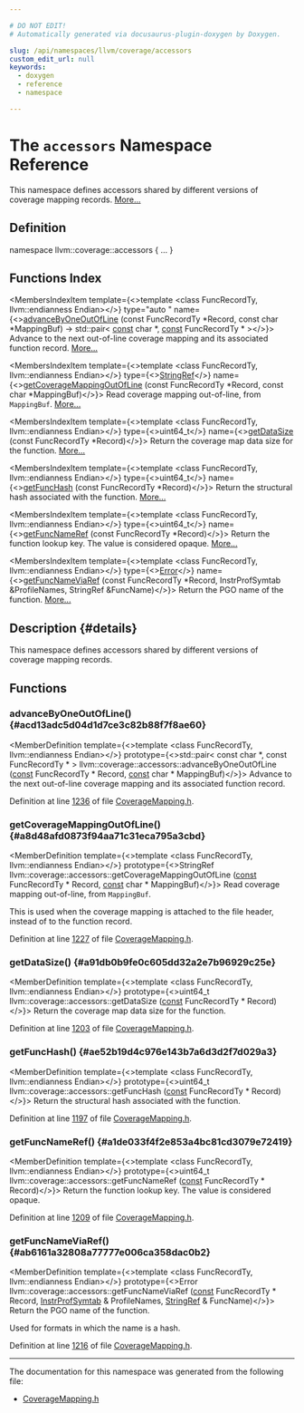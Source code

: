 ```yaml
---

# DO NOT EDIT!
# Automatically generated via docusaurus-plugin-doxygen by Doxygen.

slug: /api/namespaces/llvm/coverage/accessors
custom_edit_url: null
keywords:
  - doxygen
  - reference
  - namespace

---
```





# The `accessors` Namespace Reference

<DoxygenPage pluginConfig={pluginConfig}>

This namespace defines accessors shared by different versions of coverage mapping records. <a href="#details">More...</a>

## Definition

<CodeBlock>namespace llvm::coverage::accessors &#123; ... &#125;</CodeBlock>

## Functions Index

<MembersIndex>

<MembersIndexItem
  template={<>template &lt;class FuncRecordTy, llvm::endianness Endian&gt;</>}
  type="auto "
  name={<><a href="#acd13adc5d04d1d7ce3c82b88f7f8ae60">advanceByOneOutOfLine</a> (const FuncRecordTy &#42;Record, const char &#42;MappingBuf) -&gt; std::pair&lt; <a href="/docs/api/files/lib/lib/target/lib/target/aarch64/aarch64promoteconstant-cpp/#a90f8350fecae261c25be85d38b451bff">const</a> char &#42;, <a href="/docs/api/files/lib/lib/target/lib/target/aarch64/aarch64promoteconstant-cpp/#a90f8350fecae261c25be85d38b451bff">const</a> FuncRecordTy &#42; &gt;</>}>
Advance to the next out-of-line coverage mapping and its associated function record. <a href="#acd13adc5d04d1d7ce3c82b88f7f8ae60">More...</a>
</MembersIndexItem>

<MembersIndexItem
  template={<>template &lt;class FuncRecordTy, llvm::endianness Endian&gt;</>}
  type={<><a href="/docs/api/classes/llvm/stringref">StringRef</a></>}
  name={<><a href="#a8d48afd0873f94aa71c31eca795a3cbd">getCoverageMappingOutOfLine</a> (const FuncRecordTy &#42;Record, const char &#42;MappingBuf)</>}>
Read coverage mapping out-of-line, from <code>MappingBuf</code>. <a href="#a8d48afd0873f94aa71c31eca795a3cbd">More...</a>
</MembersIndexItem>

<MembersIndexItem
  template={<>template &lt;class FuncRecordTy, llvm::endianness Endian&gt;</>}
  type={<>uint64&#95;t</>}
  name={<><a href="#a91db0b9fe0c605dd32a2e7b96929c25e">getDataSize</a> (const FuncRecordTy &#42;Record)</>}>
Return the coverage map data size for the function. <a href="#a91db0b9fe0c605dd32a2e7b96929c25e">More...</a>
</MembersIndexItem>

<MembersIndexItem
  template={<>template &lt;class FuncRecordTy, llvm::endianness Endian&gt;</>}
  type={<>uint64&#95;t</>}
  name={<><a href="#ae52b19d4c976e143b7a6d3d2f7d029a3">getFuncHash</a> (const FuncRecordTy &#42;Record)</>}>
Return the structural hash associated with the function. <a href="#ae52b19d4c976e143b7a6d3d2f7d029a3">More...</a>
</MembersIndexItem>

<MembersIndexItem
  template={<>template &lt;class FuncRecordTy, llvm::endianness Endian&gt;</>}
  type={<>uint64&#95;t</>}
  name={<><a href="#a1de033f4f2e853a4bc81cd3079e72419">getFuncNameRef</a> (const FuncRecordTy &#42;Record)</>}>
Return the function lookup key. The value is considered opaque. <a href="#a1de033f4f2e853a4bc81cd3079e72419">More...</a>
</MembersIndexItem>

<MembersIndexItem
  template={<>template &lt;class FuncRecordTy, llvm::endianness Endian&gt;</>}
  type={<><a href="/docs/api/classes/llvm/error">Error</a></>}
  name={<><a href="#ab6161a32808a77777e006ca358dac0b2">getFuncNameViaRef</a> (const FuncRecordTy &#42;Record, InstrProfSymtab &amp;ProfileNames, StringRef &amp;FuncName)</>}>
Return the PGO name of the function. <a href="#ab6161a32808a77777e006ca358dac0b2">More...</a>
</MembersIndexItem>

</MembersIndex>

## Description {#details}

This namespace defines accessors shared by different versions of coverage mapping records.

<SectionDefinition>

## Functions

### advanceByOneOutOfLine() {#acd13adc5d04d1d7ce3c82b88f7f8ae60}

<MemberDefinition
  template={<>template &lt;class FuncRecordTy, llvm::endianness Endian&gt;</>}
  prototype={<>std::pair&lt; const char &#42;, const FuncRecordTy &#42; &gt; llvm::coverage::accessors::advanceByOneOutOfLine (<a href="/docs/api/files/lib/lib/target/lib/target/aarch64/aarch64promoteconstant-cpp/#a90f8350fecae261c25be85d38b451bff">const</a> FuncRecordTy &#42; Record, <a href="/docs/api/files/lib/lib/target/lib/target/aarch64/aarch64promoteconstant-cpp/#a90f8350fecae261c25be85d38b451bff">const</a> char &#42; MappingBuf)</>}>
Advance to the next out-of-line coverage mapping and its associated function record.

Definition at line <a href="/docs/api/files/include/include/llvm/include/llvm/profiledata/include/llvm/profiledata/coverage/coveragemapping-h/#l01236">1236</a> of file <a href="/docs/api/files/include/include/llvm/include/llvm/profiledata/include/llvm/profiledata/coverage/coveragemapping-h">CoverageMapping.h</a>.
</MemberDefinition>

### getCoverageMappingOutOfLine() {#a8d48afd0873f94aa71c31eca795a3cbd}

<MemberDefinition
  template={<>template &lt;class FuncRecordTy, llvm::endianness Endian&gt;</>}
  prototype={<>StringRef llvm::coverage::accessors::getCoverageMappingOutOfLine (<a href="/docs/api/files/lib/lib/target/lib/target/aarch64/aarch64promoteconstant-cpp/#a90f8350fecae261c25be85d38b451bff">const</a> FuncRecordTy &#42; Record, <a href="/docs/api/files/lib/lib/target/lib/target/aarch64/aarch64promoteconstant-cpp/#a90f8350fecae261c25be85d38b451bff">const</a> char &#42; MappingBuf)</>}>
Read coverage mapping out-of-line, from <code>MappingBuf</code>.

This is used when the coverage mapping is attached to the file header, instead of to the function record.

Definition at line <a href="/docs/api/files/include/include/llvm/include/llvm/profiledata/include/llvm/profiledata/coverage/coveragemapping-h/#l01227">1227</a> of file <a href="/docs/api/files/include/include/llvm/include/llvm/profiledata/include/llvm/profiledata/coverage/coveragemapping-h">CoverageMapping.h</a>.
</MemberDefinition>

### getDataSize() {#a91db0b9fe0c605dd32a2e7b96929c25e}

<MemberDefinition
  template={<>template &lt;class FuncRecordTy, llvm::endianness Endian&gt;</>}
  prototype={<>uint64&#95;t llvm::coverage::accessors::getDataSize (<a href="/docs/api/files/lib/lib/target/lib/target/aarch64/aarch64promoteconstant-cpp/#a90f8350fecae261c25be85d38b451bff">const</a> FuncRecordTy &#42; Record)</>}>
Return the coverage map data size for the function.

Definition at line <a href="/docs/api/files/include/include/llvm/include/llvm/profiledata/include/llvm/profiledata/coverage/coveragemapping-h/#l01203">1203</a> of file <a href="/docs/api/files/include/include/llvm/include/llvm/profiledata/include/llvm/profiledata/coverage/coveragemapping-h">CoverageMapping.h</a>.
</MemberDefinition>

### getFuncHash() {#ae52b19d4c976e143b7a6d3d2f7d029a3}

<MemberDefinition
  template={<>template &lt;class FuncRecordTy, llvm::endianness Endian&gt;</>}
  prototype={<>uint64&#95;t llvm::coverage::accessors::getFuncHash (<a href="/docs/api/files/lib/lib/target/lib/target/aarch64/aarch64promoteconstant-cpp/#a90f8350fecae261c25be85d38b451bff">const</a> FuncRecordTy &#42; Record)</>}>
Return the structural hash associated with the function.

Definition at line <a href="/docs/api/files/include/include/llvm/include/llvm/profiledata/include/llvm/profiledata/coverage/coveragemapping-h/#l01197">1197</a> of file <a href="/docs/api/files/include/include/llvm/include/llvm/profiledata/include/llvm/profiledata/coverage/coveragemapping-h">CoverageMapping.h</a>.
</MemberDefinition>

### getFuncNameRef() {#a1de033f4f2e853a4bc81cd3079e72419}

<MemberDefinition
  template={<>template &lt;class FuncRecordTy, llvm::endianness Endian&gt;</>}
  prototype={<>uint64&#95;t llvm::coverage::accessors::getFuncNameRef (<a href="/docs/api/files/lib/lib/target/lib/target/aarch64/aarch64promoteconstant-cpp/#a90f8350fecae261c25be85d38b451bff">const</a> FuncRecordTy &#42; Record)</>}>
Return the function lookup key. The value is considered opaque.

Definition at line <a href="/docs/api/files/include/include/llvm/include/llvm/profiledata/include/llvm/profiledata/coverage/coveragemapping-h/#l01209">1209</a> of file <a href="/docs/api/files/include/include/llvm/include/llvm/profiledata/include/llvm/profiledata/coverage/coveragemapping-h">CoverageMapping.h</a>.
</MemberDefinition>

### getFuncNameViaRef() {#ab6161a32808a77777e006ca358dac0b2}

<MemberDefinition
  template={<>template &lt;class FuncRecordTy, llvm::endianness Endian&gt;</>}
  prototype={<>Error llvm::coverage::accessors::getFuncNameViaRef (<a href="/docs/api/files/lib/lib/target/lib/target/aarch64/aarch64promoteconstant-cpp/#a90f8350fecae261c25be85d38b451bff">const</a> FuncRecordTy &#42; Record, <a href="/docs/api/classes/llvm/instrprofsymtab">InstrProfSymtab</a> &amp; ProfileNames, <a href="/docs/api/classes/llvm/stringref">StringRef</a> &amp; FuncName)</>}>
Return the PGO name of the function.

Used for formats in which the name is a hash.

Definition at line <a href="/docs/api/files/include/include/llvm/include/llvm/profiledata/include/llvm/profiledata/coverage/coveragemapping-h/#l01216">1216</a> of file <a href="/docs/api/files/include/include/llvm/include/llvm/profiledata/include/llvm/profiledata/coverage/coveragemapping-h">CoverageMapping.h</a>.
</MemberDefinition>

</SectionDefinition>

<hr/>

The documentation for this namespace was generated from the following file:

<ul>
<li><a href="/docs/api/files/include/include/llvm/include/llvm/profiledata/include/llvm/profiledata/coverage/coveragemapping-h">CoverageMapping.h</a></li>
</ul>

</DoxygenPage>
